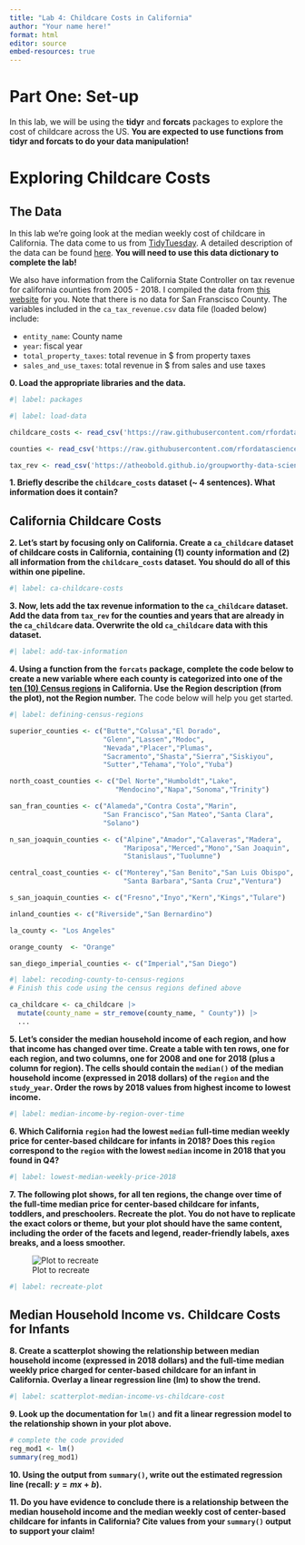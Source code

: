 ```yaml
---
title: "Lab 4: Childcare Costs in California"
author: "Your name here!"
format: html
editor: source
embed-resources: true
---
```


# Part One: Set-up

In this lab, we will be using the **tidyr** and **forcats** packages to explore
the cost of childcare across the US. **You are expected to use functions from tidyr and forcats to do your data manipulation!**

<!-- See instructions for words of advice on completing the assignment! -->

# Exploring Childcare Costs

## The Data

In this lab we're going look at the median weekly cost of childcare in California. The data come to us from [TidyTuesday](https://github.com/rfordatascience/tidytuesday). A detailed description of the data can be found [here](https://github.com/rfordatascience/tidytuesday/blob/master/data/2023/2023-05-09/readme.md). **You will need to use this data dictionary to complete the lab!**

We also have information from the California State Controller on tax revenue for california counties from 2005 - 2018. I compiled the data from [this website](https://counties.bythenumbers.sco.ca.gov/#!/year/default) for you. Note that there is no data for San Franscisco County. The variables included in the `ca_tax_revenue.csv` data file (loaded below) include:

- `entity_name`: County name
- `year`: fiscal year
- `total_property_taxes`: total revenue in $ from property taxes
- `sales_and_use_taxes`: total revenue in $ from sales and use taxes

**0. Load the appropriate libraries and the data.**

```r
#| label: packages

```

```r
#| label: load-data

childcare_costs <- read_csv('https://raw.githubusercontent.com/rfordatascience/tidytuesday/master/data/2023/2023-05-09/childcare_costs.csv')

counties <- read_csv('https://raw.githubusercontent.com/rfordatascience/tidytuesday/master/data/2023/2023-05-09/counties.csv')

tax_rev <- read_csv('https://atheobold.github.io/groupworthy-data-science/labs/instructions/data/ca_tax_revenue.csv')
```

**1. Briefly describe the `childcare_costs` dataset (~ 4 sentences). What information does it contain?**

## California Childcare Costs

**2. Let's start by focusing only on California. Create a `ca_childcare` dataset of childcare costs in California, containing (1) county information and (2) all information from the `childcare_costs` dataset. You should do all of this within one pipeline.** 

```r
#| label: ca-childcare-costs

```

<!-- Checkpoint: There are 58 counties in CA and 11 years in the dataset. Therefore, your new dataset should have 53 x 11 = 638 observations. -->

**3. Now, lets add the tax revenue information to the `ca_childcare` dataset. Add the data from `tax_rev` for the counties and years that are already in the `ca_childcare` data. Overwrite the old `ca_childcare` data with this dataset.**

```r
#| label: add-tax-information

```

<!-- Checkpoint: You are only adding columns here, so your new dataset should still have 638 observations! -->

**4. Using a function from the `forcats` package, complete the code below to create a new variable where each county is categorized into one of the [ten (10) Census regions](https://census.ca.gov/regions/) in California. Use the Region description (from the plot), not the Region number.** The code below will help you get started.

```r
#| label: defining-census-regions

superior_counties <- c("Butte","Colusa","El Dorado",
                       "Glenn","Lassen","Modoc",
                       "Nevada","Placer","Plumas",
                       "Sacramento","Shasta","Sierra","Siskiyou",
                       "Sutter","Tehama","Yolo","Yuba")

north_coast_counties <- c("Del Norte","Humboldt","Lake",
                          "Mendocino","Napa","Sonoma","Trinity")

san_fran_counties <- c("Alameda","Contra Costa","Marin",
                       "San Francisco","San Mateo","Santa Clara",
                       "Solano")

n_san_joaquin_counties <- c("Alpine","Amador","Calaveras","Madera",
                            "Mariposa","Merced","Mono","San Joaquin",
                            "Stanislaus","Tuolumne")

central_coast_counties <- c("Monterey","San Benito","San Luis Obispo",
                            "Santa Barbara","Santa Cruz","Ventura")

s_san_joaquin_counties <- c("Fresno","Inyo","Kern","Kings","Tulare")

inland_counties <- c("Riverside","San Bernardino")

la_county <- "Los Angeles"

orange_county  <- "Orange"

san_diego_imperial_counties <- c("Imperial","San Diego")
```

```r
#| label: recoding-county-to-census-regions
# Finish this code using the census regions defined above

ca_childcare <- ca_childcare |> 
  mutate(county_name = str_remove(county_name, " County")) |>
  ...
```

<!-- Tip: I have provided you with code that eliminates the word "County" from each of the county names in your `ca_childcare` dataset. You should keep this line of code and pipe into the rest of your data manipulations. -->

**5. Let's consider the median household income of each region, and how that income has changed over time. Create a table with ten rows, one for each region, and two columns, one for 2008 and one for 2018 (plus a column for region). The cells should contain the `median()` of the median household income (expressed in 2018 dollars) of the `region` and the `study_year`. Order the rows by 2018 values from highest income to lowest income.**

<!-- Tip: This will require transforming your data! Sketch out what you want the data to look like before you begin to code. You should be starting with your California dataset that contains the regions! -->

```r
#| label: median-income-by-region-over-time

```


**6. Which California `region` had the lowest `median` full-time median weekly price for center-based childcare for infants in 2018? Does this `region` correspond to the `region` with the lowest `median` income in 2018 that you found in Q4?**

```r
#| label: lowest-median-weekly-price-2018

```

<!-- Checkpoint: The code should give me the EXACT answer. This means having the code output the exact row(s) and variable(s) necessary for providing the solution. -->

**7. The following plot shows, for all ten regions, the change over time of the full-time median price for center-based childcare for infants, toddlers, and preschoolers. Recreate the plot. You do not have to replicate the exact colors or theme, but your plot should have the same content, including the order of the facets and legend, reader-friendly labels, axes breaks, and a loess smoother.**

![Plot to recreate](https://atheobold.github.io/groupworthy-data-science/labs/instructions/images/lab-4-recreate-plot.png)

<!-- See instructions for hints on recreating the plot! -->

```r
#| label: recreate-plot

```

## Median Household Income vs. Childcare Costs for Infants

<!-- See instructions for resources for refreshing your memory of linear regression! -->

**8. Create a scatterplot showing the relationship between median household income (expressed in 2018 dollars) and the full-time median weekly price charged for center-based childcare for an infant in California. Overlay a linear regression line (lm) to show the trend.**

```r
#| label: scatterplot-median-income-vs-childcare-cost

```

**9. Look up the documentation for `lm()` and fit a linear regression model to the relationship shown in your plot above.**

```r
# complete the code provided
reg_mod1 <- lm()
summary(reg_mod1)
```

**10. Using the output from `summary()`, write out the estimated regression line (recall: $y = mx + b$).**


**11. Do you have evidence to conclude there is a relationship between the median household income and the median weekly cost of center-based childcare for infants in California? Cite values from your `summary()` output to support your claim!**
